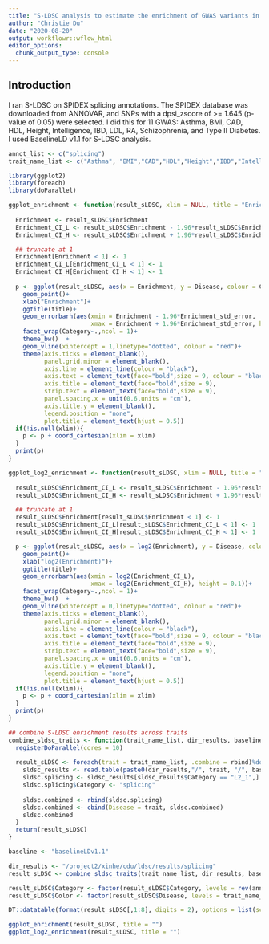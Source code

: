 ```yaml
---
title: "S-LDSC analysis to estimate the enrichment of GWAS variants in predicted splicing variants"
author: "Christie Du"
date: "2020-08-20"
output: workflowr::wflow_html
editor_options:
  chunk_output_type: console
---
```


## Introduction
I ran S-LDSC on SPIDEX splicing annotations. The SPIDEX database was downloaded from ANNOVAR, and SNPs with a dpsi_zscore of >= 1.645 (p-value of 0.05) were selected. I did this for 11 GWAS: Asthma, BMI, CAD, HDL, Height, Intelligence, IBD, LDL, RA, Schizophrenia, and Type II Diabetes. I used BaselineLD v1.1 for S-LDSC analysis.

```r
annot_list <- c("splicing")
trait_name_list <- c("Asthma", "BMI","CAD","HDL","Height","IBD","Intelligence","LDL","RA","Schizophrenia","T2D")
```

```r
library(ggplot2)
library(foreach)
library(doParallel)

ggplot_enrichment <- function(result_sLDSC, xlim = NULL, title = "Enrichment"){
  
  Enrichment <- result_sLDSC$Enrichment
  Enrichment_CI_L <- result_sLDSC$Enrichment - 1.96*result_sLDSC$Enrichment_std_error
  Enrichment_CI_H <- result_sLDSC$Enrichment + 1.96*result_sLDSC$Enrichment_std_error

  ## truncate at 1
  Enrichment[Enrichment < 1] <- 1
  Enrichment_CI_L[Enrichment_CI_L < 1] <- 1
  Enrichment_CI_H[Enrichment_CI_H < 1] <- 1
  
  p <- ggplot(result_sLDSC, aes(x = Enrichment, y = Disease, colour = Color))+
    geom_point()+
    xlab("Enrichment")+
    ggtitle(title)+
    geom_errorbarh(aes(xmin = Enrichment - 1.96*Enrichment_std_error, 
                       xmax = Enrichment + 1.96*Enrichment_std_error, height = 0.1))+ 
    facet_wrap(Category~.,ncol = 1)+
    theme_bw()  + 
    geom_vline(xintercept = 1,linetype="dotted", colour = "red")+
    theme(axis.ticks = element_blank(),  
          panel.grid.minor = element_blank(), 
          axis.line = element_line(colour = "black"), 
          axis.text = element_text(face="bold",size = 9, colour = "black"),
          axis.title = element_text(face="bold",size = 9),
          strip.text = element_text(face="bold",size = 9), 
          panel.spacing.x = unit(0.6,units = "cm"), 
          axis.title.y = element_blank(), 
          legend.position = "none", 
          plot.title = element_text(hjust = 0.5))
  if(!is.null(xlim)){
    p <- p + coord_cartesian(xlim = xlim)
  }
  print(p)
}

ggplot_log2_enrichment <- function(result_sLDSC, xlim = NULL, title = "Enrichment"){
  
  result_sLDSC$Enrichment_CI_L <- result_sLDSC$Enrichment - 1.96*result_sLDSC$Enrichment_std_error
  result_sLDSC$Enrichment_CI_H <- result_sLDSC$Enrichment + 1.96*result_sLDSC$Enrichment_std_error

  ## truncate at 1
  result_sLDSC$Enrichment[result_sLDSC$Enrichment < 1] <- 1
  result_sLDSC$Enrichment_CI_L[result_sLDSC$Enrichment_CI_L < 1] <- 1
  result_sLDSC$Enrichment_CI_H[result_sLDSC$Enrichment_CI_H < 1] <- 1

  p <- ggplot(result_sLDSC, aes(x = log2(Enrichment), y = Disease, colour = Color))+
    geom_point()+
    xlab("log2(Enrichment)")+
    ggtitle(title)+
    geom_errorbarh(aes(xmin = log2(Enrichment_CI_L), 
                       xmax = log2(Enrichment_CI_H), height = 0.1))+ 
    facet_wrap(Category~.,ncol = 1)+
    theme_bw()  + 
    geom_vline(xintercept = 0,linetype="dotted", colour = "red")+
    theme(axis.ticks = element_blank(),  
          panel.grid.minor = element_blank(), 
          axis.line = element_line(colour = "black"), 
          axis.text = element_text(face="bold",size = 9, colour = "black"),
          axis.title = element_text(face="bold",size = 9),
          strip.text = element_text(face="bold",size = 9), 
          panel.spacing.x = unit(0.6,units = "cm"), 
          axis.title.y = element_blank(), 
          legend.position = "none", 
          plot.title = element_text(hjust = 0.5))
  if(!is.null(xlim)){
    p <- p + coord_cartesian(xlim = xlim)
  }
  print(p)
}

## combine S-LDSC enrichment results across traits
combine_sldsc_traits <- function(trait_name_list, dir_results, baseline){
  registerDoParallel(cores = 10)
  
  result_sLDSC <- foreach(trait = trait_name_list, .combine = rbind)%dopar%{
    sldsc_results <- read.table(paste0(dir_results,"/", trait, "/", baseline, "/", trait,"_", "hg19_spidex_0.05", "_", baseline, ".results"), header = T, stringsAsFactors = F)
    sldsc.splicing <- sldsc_results[sldsc_results$Category == "L2_1",]
    sldsc.splicing$Category <- "splicing"
    
    sldsc.combined <- rbind(sldsc.splicing)
    sldsc.combined <- cbind(Disease = trait, sldsc.combined)
    sldsc.combined
  }
  return(result_sLDSC)
}
```

```r
baseline <- "baselineLDv1.1"

dir_results <- "/project2/xinhe/cdu/ldsc/results/splicing"
result_sLDSC <- combine_sldsc_traits(trait_name_list, dir_results, baseline)

result_sLDSC$Category <- factor(result_sLDSC$Category, levels = rev(annot_list) )
result_sLDSC$Color <- factor(result_sLDSC$Disease, levels = trait_name_list)
```

```r
DT::datatable(format(result_sLDSC[,1:8], digits = 2), options = list(scrollX = TRUE, keys = TRUE),rownames = F)
```

```r
ggplot_enrichment(result_sLDSC, title = "")
ggplot_log2_enrichment(result_sLDSC, title = "")
```

